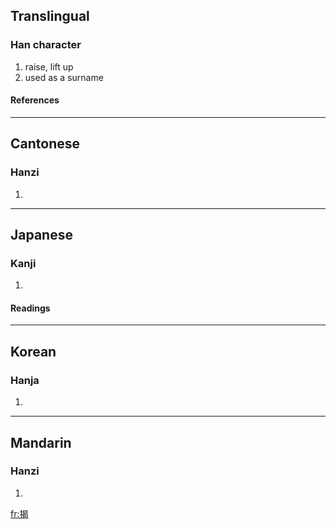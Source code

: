 {{see|掲}}

==Translingual==
===Han character===
{{Han char|rn=64|rad=手|as=09|sn=12|four=5602<sub>7</sub>|canj=手日心女 (QAPV)}}
# raise, lift up
# used as a surname
====References====
{{Han ref|kx=0444.050|dkj=12389|hdz=31916.050|uh=63ED|ud=25581|bh=B4A6|bd=46246}}
----
==Cantonese==
===Hanzi===
{{yue-hanzi|jyut=|y=kit3}}
# {{defn|Cantonese}}
----
==Japanese==
===Kanji===
{{ja-kanji|grade=|rs=手09}}
# {{defn|Japanese}} 
====Readings====
{{ja-readings|on=[[けい]] (kei), [[けつ]] (ketsu)|kun=[[かかげる]] (kakageru)}}
----
==Korean==
===Hanja===
{{ko-hanja|hangeul=[[게]], [[갈]]|eumhun=|rv=ge, gal|mr=ke, kal|y=kye, kal}}
# {{defn|Korean}}
----
==Mandarin==
===Hanzi===
{{cmn-hanzi|pin=[[jiē]] (jie1)|wg=chieh<sup>1</sup>}}
# {{defn|Mandarin}}

[[fr:揭]]